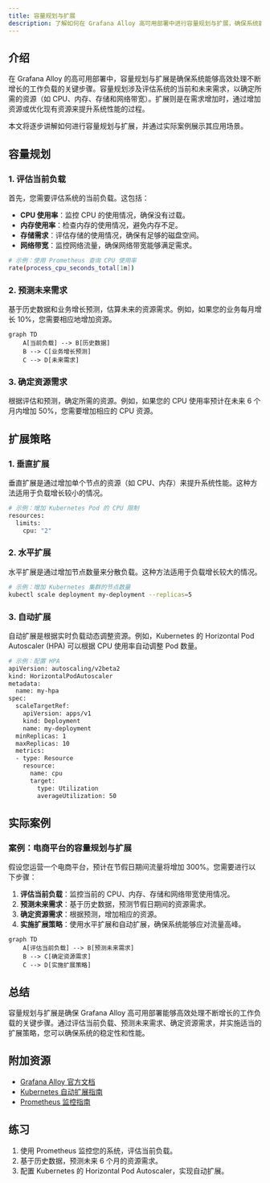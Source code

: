 ```yaml
---
title: 容量规划与扩展
description: 了解如何在 Grafana Alloy 高可用部署中进行容量规划与扩展，确保系统能够高效处理不断增长的工作负载。
---
```


## 介绍

在 Grafana Alloy 的高可用部署中，容量规划与扩展是确保系统能够高效处理不断增长的工作负载的关键步骤。容量规划涉及评估系统的当前和未来需求，以确定所需的资源（如 CPU、内存、存储和网络带宽）。扩展则是在需求增加时，通过增加资源或优化现有资源来提升系统性能的过程。

本文将逐步讲解如何进行容量规划与扩展，并通过实际案例展示其应用场景。

## 容量规划

### 1. 评估当前负载

首先，您需要评估系统的当前负载。这包括：

- **CPU 使用率**：监控 CPU 的使用情况，确保没有过载。
- **内存使用率**：检查内存的使用情况，避免内存不足。
- **存储需求**：评估存储的使用情况，确保有足够的磁盘空间。
- **网络带宽**：监控网络流量，确保网络带宽能够满足需求。

```bash
# 示例：使用 Prometheus 查询 CPU 使用率
rate(process_cpu_seconds_total[1m])
```

### 2. 预测未来需求

基于历史数据和业务增长预测，估算未来的资源需求。例如，如果您的业务每月增长 10%，您需要相应地增加资源。

```mermaid
graph TD
    A[当前负载] --> B[历史数据]
    B --> C[业务增长预测]
    C --> D[未来需求]
```

### 3. 确定资源需求

根据评估和预测，确定所需的资源。例如，如果您的 CPU 使用率预计在未来 6 个月内增加 50%，您需要增加相应的 CPU 资源。

## 扩展策略

### 1. 垂直扩展

垂直扩展是通过增加单个节点的资源（如 CPU、内存）来提升系统性能。这种方法适用于负载增长较小的情况。

```bash
# 示例：增加 Kubernetes Pod 的 CPU 限制
resources:
  limits:
    cpu: "2"
```

### 2. 水平扩展

水平扩展是通过增加节点数量来分散负载。这种方法适用于负载增长较大的情况。

```bash
# 示例：增加 Kubernetes 集群的节点数量
kubectl scale deployment my-deployment --replicas=5
```

### 3. 自动扩展

自动扩展是根据实时负载动态调整资源。例如，Kubernetes 的 Horizontal Pod Autoscaler (HPA) 可以根据 CPU 使用率自动调整 Pod 数量。

```bash
# 示例：配置 HPA
apiVersion: autoscaling/v2beta2
kind: HorizontalPodAutoscaler
metadata:
  name: my-hpa
spec:
  scaleTargetRef:
    apiVersion: apps/v1
    kind: Deployment
    name: my-deployment
  minReplicas: 1
  maxReplicas: 10
  metrics:
  - type: Resource
    resource:
      name: cpu
      target:
        type: Utilization
        averageUtilization: 50
```

## 实际案例

### 案例：电商平台的容量规划与扩展

假设您运营一个电商平台，预计在节假日期间流量将增加 300%。您需要进行以下步骤：

1. **评估当前负载**：监控当前的 CPU、内存、存储和网络带宽使用情况。
2. **预测未来需求**：基于历史数据，预测节假日期间的资源需求。
3. **确定资源需求**：根据预测，增加相应的资源。
4. **实施扩展策略**：使用水平扩展和自动扩展，确保系统能够应对流量高峰。

```mermaid
graph TD
    A[评估当前负载] --> B[预测未来需求]
    B --> C[确定资源需求]
    C --> D[实施扩展策略]
```

## 总结

容量规划与扩展是确保 Grafana Alloy 高可用部署能够高效处理不断增长的工作负载的关键步骤。通过评估当前负载、预测未来需求、确定资源需求，并实施适当的扩展策略，您可以确保系统的稳定性和性能。

## 附加资源

- [Grafana Alloy 官方文档](https://grafana.com/docs/alloy/latest/)
- [Kubernetes 自动扩展指南](https://kubernetes.io/docs/tasks/run-application/horizontal-pod-autoscale/)
- [Prometheus 监控指南](https://prometheus.io/docs/introduction/overview/)

## 练习

1. 使用 Prometheus 监控您的系统，评估当前负载。
2. 基于历史数据，预测未来 6 个月的资源需求。
3. 配置 Kubernetes 的 Horizontal Pod Autoscaler，实现自动扩展。

